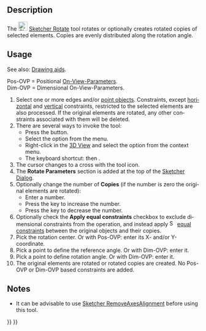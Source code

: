 <languages/>

<div lang="en" dir="ltr" class="mw-content-ltr">
{{Docnav
|[[Sketcher_Translate|Move/Array Transform]]
|[[Sketcher_Scale|Scale]]
|[[Sketcher_Workbench|Sketcher]]
|IconL=Sketcher_Translate.svg
|IconR=Sketcher_Scale.svg
|IconC=Workbench_Sketcher.svg
}}
</div>

<div lang="en" dir="ltr" class="mw-content-ltr">
{{GuiCommand
|Name=Sketcher Rotate
|MenuLocation=Sketch → Sketcher Tools → Rotate/Polar Transform
|Workbenches=[[Sketcher_Workbench|Sketcher]]
|Shortcut={{KEY|Z}} {{KEY|P}}
|Version=1.0
|SeeAlso=
}}
</div>

<div lang="en" dir="ltr" class="mw-content-ltr">
==Description==
</div>

<div lang="en" dir="ltr" class="mw-content-ltr">
The [[Image:Sketcher_Rotate.svg|24px]] [[Sketcher_Rotate|Sketcher Rotate]] tool rotates or optionally creates rotated copies of selected elements. Copies are evenly distributed along the rotation angle.
</div>

<div lang="en" dir="ltr" class="mw-content-ltr">
==Usage==
</div>

<div lang="en" dir="ltr" class="mw-content-ltr">
See also: [[Sketcher_Workbench#Drawing_aids|Drawing aids]].
</div>

<div lang="en" dir="ltr" class="mw-content-ltr">
Pos-OVP = Positional [[Sketcher_Preferences#General|On-View-Parameters]].<br>
Dim-OVP = Dimensional On-View-Parameters.
</div>

<div lang="en" dir="ltr" class="mw-content-ltr">
# Select one or more edges and/or [[Sketcher_CreatePoint|point objects]]. Constraints, except [[Sketcher_ConstrainHorizontal|horizontal]] and [[Sketcher_ConstrainVertical|vertical]] constraints, restricted to the selected elements are also processed. If the original elements are rotated, any other constraints associated with them will be deleted.
# There are several ways to invoke the tool:
#* Press the {{Button|[[Image:Sketcher_Rotate.svg|16px]] [[Sketcher_Rotate|Rotate/Polar Transform]]}} button.
#* Select the {{MenuCommand|Sketcher → Sketcher Tools → [[Image:Sketcher_Rotate.svg|16px]] Rotate/Polar Transform}} option from the menu.
#* Right-click in the [[3D_View|3D View]] and select the {{MenuCommand|[[Image:Sketcher_Rotate.svg|16px]] Rotate/Polar Transform}} option from the context menu.
#* The keyboard shortcut: {{KEY|Z}} then {{KEY|P}}.
# The cursor changes to a cross with the tool icon.
# The '''Rotate Parameters''' section is added at the top of the [[Sketcher_Dialog|Sketcher Dialog]].
# Optionally change the number of '''Copies''' (if the number is zero the original elements are rotated):
#* Enter a number.
#* Press the {{KEY|U}} key to increase the number.
#* Press the {{KEY|J}} key to decrease the number.
# Optionally check the '''Apply equal constraints''' checkbox to exclude dimensional constraints from the operation, and instead apply [[Image:Sketcher_ConstrainEqual.svg|16px]] [[Sketcher_ConstrainEqual|equal constraints]] between the original objects and their copies.
# Pick the rotation center. Or with Pos-OVP: enter its X- and/or Y-coordinate.
# Pick a point to define the reference angle. Or with Dim-OVP: enter it.
# Pick a point to define rotation angle. Or with Dim-OVP: enter it.
# The original elements are rotated or rotated copies are created. No Pos-OVP or Dim-OVP based constraints are added.
</div>

<div lang="en" dir="ltr" class="mw-content-ltr">
==Notes==
</div>

<div lang="en" dir="ltr" class="mw-content-ltr">
* It can be advisable to use [[Sketcher_RemoveAxesAlignment|Sketcher RemoveAxesAlignment]] before using this tool.
</div>


<div lang="en" dir="ltr" class="mw-content-ltr">
{{Docnav
|[[Sketcher_Translate|Move/Array Transform]]
|[[Sketcher_Scale|Scale]]
|[[Sketcher_Workbench|Sketcher]]
|IconL=Sketcher_Translate.svg
|IconR=Sketcher_Scale.svg
|IconC=Workbench_Sketcher.svg
}}
</div>

{{Sketcher_Tools_navi{{#translation:}}}}
{{Userdocnavi{{#translation:}}}}